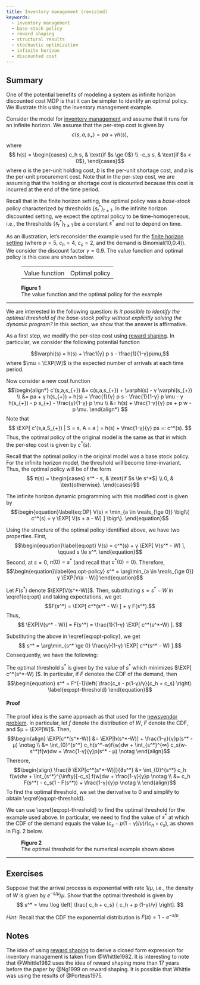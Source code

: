 ```yaml
---
title: Inventory management (revisted)
keywords:
  - inventory management
  - base-stock policy
  - reward shaping
  - structural results
  - stochastic optimization
  - infinite horizon
  - discounted cost
---
```


:::{.callout-note icon=false appearance="simple"}
# <i class="bi bi-journal-text text-primary"></i> Summary
One of the potential benefits of modeling a system as infinite horizon discounted cost MDP is that it can be simpler to identify an optimal policy. We illustrate this using the inventory management example.
:::

Consider the model for [inventory management] and assume that it runs for an
infinite horizon. We assume that the per-step cost is given by
$$c(s,a,s_{+}) = p a + γ h(s), $$
where 
$$ h(s) = \begin{cases}
  c_h s, & \text{if $s \ge 0$} \\
  -c_s s, & \text{if $s < 0$},
\end{cases}$$
where $a$ is the per-unit holding cost, $b$ is the per-unit shortage cost, and
$p$ is the per-unit procurement cost. Note that in the per-step cost, we are
assuming that the holding or shortage cost is dicounted because this cost is
incurred at the end of the time period.  

Recall that in the finite horizon setting, the optimal policy was a
_base-stock_ policy characterized by thresholds $\{s^*_t\}_{t \ge 1}$. In the
infinite horizon discounted setting, we expect the optimal policy to be
time-homogeneous, i.e., the thresholds $\{s^*_t\}_{t \ge 1}$ be a constant
$s^*$ and not to depend on time.

As an illustration, let's reconsider the example used for the [finite horizon
setting][finite] (where $p=5$, $c_h = 4$, $c_s = 2$, and the demand is
Binomial(10,0.4)). We consider the discount factor $γ = 0.9$. The value
function and optimal policy is this case are shown below.

[finite]: inventory-management.html#fig1

<figure style='max-width:40em;'>
<div id="observablehq-viewof-discount-a7f21f8f"></div>
<table>
<tr>
<td id="observablehq-inf_value_plot-a7f21f8f"></td>
<td id="observablehq-inf_action_plot-a7f21f8f"></td>
</tr>
<tr> 
<td> Value function </td>
<td> Optimal policy </td>
</table>
<figcaption><b>Figure 1</b><br/>
The value function and the optimal policy for the example</figcaption>
</figure>

<script type="module">
import {Runtime, Inspector} from "https://cdn.jsdelivr.net/npm/@observablehq/runtime@4/dist/runtime.js";
import define from "https://api.observablehq.com/d/b2eb5b0d068edd4a.js?v=3";
new Runtime().module(define, name => {
  if (name === "demand_CDF_plot") return new Inspector(document.querySelector("#observablehq-demand_CDF_plot-a7f21f8f"));
  if (name === "inf_value_plot") return new Inspector(document.querySelector("#observablehq-inf_value_plot-a7f21f8f"));
  if (name === "inf_action_plot") return new Inspector(document.querySelector("#observablehq-inf_action_plot-a7f21f8f"));
  if (name === "viewof p") return new Inspector(document.querySelector("#observablehq-viewof-p-a7f21f8f"));
  if (name === "viewof discount") return new Inspector(document.querySelector("#observablehq-viewof-discount-a7f21f8f"));
  return ["DP","value_plot","action_plot","infDP","F_opt"].includes(name);
});
</script>

---

We are interested in the following question: _Is it possible to identify the optimal threshold of the base-stock policy without explicitly solving the dynamic program?_ In this section, we show that the answer is affirmative.

As a first step, we modify the per-step cost using [reward shaping]. In
particular, we consider the following potential function

$$\varphi(s) = h(s) + \frac1{γ} p s - \frac{1}{1-γ}p\mu,$$
where $\mu = \EXP[W]$ is the expected number of arrivals at each time period. 

Now consider a new cost function
$$\begin{align*}
  c'(s,a,s_{+}) &= c(s,a,s_{+}) + \varphi(s) - γ \varphi(s_{+}) \\
  &= pa + γ h(s_{+}) + h(s) + \frac{1}{γ} p s - \frac{1}{1-γ} p \mu
  - γ h(s_{+}) - p s_{+} - \frac{γ}{1-γ} p \mu \\
  &= h(s) + \frac{1-γ}{γ} ps + p w - p \mu.
\end{align*} $$
Note that 
$$ \EXP[ c'(s,a,S_{+}) | S = s, A = a ] = h(s) + \frac{1-γ}{γ} ps 
=: c^*(s). $$
Thus, the optimal policy of the original model is the same as that in which
the per-step cost is given by $c^*(s)$. 

Recall that the optimal policy in the original model was a base stock 
policy. For the infinite horizon model, the threshold will become
time-invariant. Thus, the optimal policy will be of the form
$$
  π(s) = \begin{cases}
  s^* - s, & \text{if $s \le s^*$} \\
  0, & \text{otherwise}.
\end{cases}$$

The infinite horizon dynamic programming with this modified cost is given by 
$$\begin{equation}\label{eq:DP}
  V(s) = \min_{a \in \reals_{\ge 0}} 
   \bigl\{ c^*(s) + γ \EXP[ V(s + a - W) ] \bigr\}. 
\end{equation}$$

Using the structure of the optimal policy identified above, we have two
properties. First,
$$\begin{equation}\label{eq:opt}
V(s) = c^*(s) + γ \EXP[ V(s^* - W) ], \qquad s \le s^*.
\end{equation}$$
Second, at $s = 0$, $π(0) = s^*$ (and recall that $c^*(0) = 0$). Therefore,
$$\begin{equation}\label{eq:opt-policy}
  s^* = \arg\min_{a \in \reals_{\ge 0}} γ \EXP[V(a - W)]
\end{equation}$$

Let $F(s^*)$ denote $\EXP[V(s^*-W)]$. Then, substituting $s = s^* - W$ in 
\\eqref{eq:opt} and taking expectations, we get
$$F(s^*) = \EXP[ c^*(s^* - W) ] + γ F(s^*).$$
Thus, 
$$ \EXP[V(s^* - W)] = F(s^*) = \frac{1}{1-γ} \EXP[ c^*(s^*-W) ]. $$

Substituting the above in \\eqref{eq:opt-policy}, we get
$$ s^* = \arg\min_{s^* \ge 0} \frac{γ}{1-γ} \EXP[ c^*(s^* - W) ].$$
Consequently, we have the following:

::: {#thm-inventory-inf}
The optimal threshold $s^*$ is given by the value of $s^*$ which minimizes $\EXP[ c^*(s^*-W) ]$. In particular, if $F$ denotes the CDF of the demand, then
$$\begin{equation}
 s^* = F^{-1}\left( \frac{c_s - p(1-γ)/γ}{c_h + c_s} \right).
 \label{eq:opt-threshold}
\end{equation}$$
::: 

::: {.callout-note collapse="true"}
#### Proof {-}
The proof idea is the same approach as that used for the [newsvendor
problem](../stochastic/newsvendor.html). In particular, let $f$ denote the
distribution of $W$, $F$ denote the CDF, and $μ = \EXP[W]$. Then,
$$\begin{align}
\EXP[c^*(s^*-W)] &= \EXP[h(s^*-W)] + \frac{1-γ}{γ}p(s^* - μ) 
\notag \\
&= \int_{0}^{s^*} c_h(s^*-w)f(w)dw + 
   \int_{s^*}^{∞} c_s(w-s^*)f(w)dw + \frac{1-γ}{γ}p(s^* - μ) \notag
\end{align}$$
Thereore, 
$$\begin{align}
\frac{∂ \EXP[c^*(s^*-W)]}{∂s^*} &=
  \int_{0}^{s^*} c_h f(w)dw
+ \int_{s^*}^{\infty}[-c_s] f(w)dw 
+ \frac{1-γ}{γ}p \notag \\
&= c_h F(s^*) - c_s(1 - F(s^*))
+ \frac{1-γ}{γ}p \notag \\
\end{align}$$
To find the optimal threshold, we set the derivative to $0$ and simplify to
obtain \\eqref{eq:opt-threshold}.
:::

We can use \\eqref{eq:opt-threshold} to find the optimal threshold for the
example used above. In particular, we need to find the value of $s^*$ at which
the CDF of the demand equals the value $(c_s - p(1-γ)/γ)/(c_h + c_s)$, as
shown in Fig. 2 below.

<figure style='max-width:40em;'>
<div id="observablehq-viewof-p-a7f21f8f"></div>
<div id="observablehq-demand_CDF_plot-a7f21f8f"></div>
<figcaption><b>Figure 2</b><br/>
The optimal threshold for the numerical example shown above</figcaption>
</figure>

---

## Exercises {-}

:::{#exr-inventory-exponential}
Suppose that the arrival process is exponential with rate $1/\mu$, i.e.,
the density of $W$ is given by $e^{-s/\mu}/\mu$. Show that the optimal
threshold is given by
$$ s^* = \mu \log \left[ \frac{ c_h + c_s} { c_h + p (1-γ)/γ} \right]. $$

 _Hint_: Recall that the CDF the exponential distribution is
 $F(s) = 1 - e^{-s/μ}$.
:::

## Notes {-}

The idea of using [reward shaping] to derive a closed form expression for inventory management is taken from @Whittle1982. It is interesting to note that @Whittle1982 uses the idea of reward shaping more than 17 years before the paper by @Ng1999 on reward shaping. It is possible that Whittle was using the results of @Porteus1975. 


[inventory management]: inventory-management.html
[reward shaping]: reward-shaping.html


